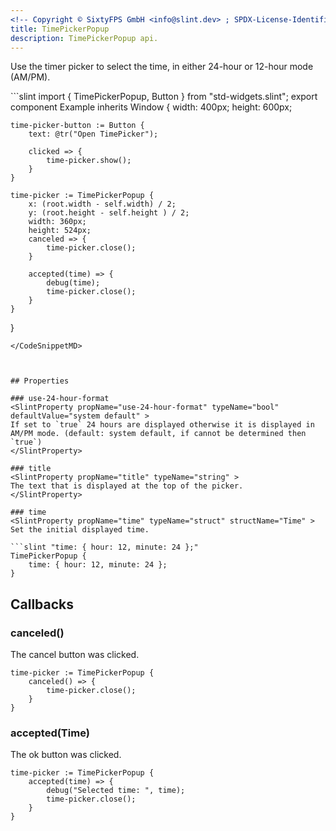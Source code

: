 ```yaml
---
<!-- Copyright © SixtyFPS GmbH <info@slint.dev> ; SPDX-License-Identifier: MIT -->
title: TimePickerPopup
description: TimePickerPopup api.
---
```



Use the timer picker to select the time, in either 24-hour or 12-hour mode (AM/PM). 

<CodeSnippetMD imagePath="/src/assets/generated/std-widgets-timepicker.png"  imageWidth="200" imageHeight="200"  imageAlt='std-widgets timepicker example'>
```slint
import { TimePickerPopup, Button } from "std-widgets.slint";
export component Example inherits Window {
    width: 400px;
    height: 600px;

    time-picker-button := Button {
        text: @tr("Open TimePicker");

        clicked => {
            time-picker.show();
        }
    }

    time-picker := TimePickerPopup {
        x: (root.width - self.width) / 2;
        y: (root.height - self.height ) / 2;
        width: 360px;
        height: 524px;
        canceled => {
            time-picker.close();
        }

        accepted(time) => {
            debug(time);
            time-picker.close();
        }
    }
}
```
</CodeSnippetMD>



## Properties

### use-24-hour-format
<SlintProperty propName="use-24-hour-format" typeName="bool" defaultValue="system default" >
If set to `true` 24 hours are displayed otherwise it is displayed in AM/PM mode. (default: system default, if cannot be determined then `true`) 
</SlintProperty>

### title
<SlintProperty propName="title" typeName="string" >
The text that is displayed at the top of the picker.
</SlintProperty>

### time
<SlintProperty propName="time" typeName="struct" structName="Time" >
Set the initial displayed time.

```slint "time: { hour: 12, minute: 24 };"
TimePickerPopup {
    time: { hour: 12, minute: 24 };
}
```
</SlintProperty>

## Callbacks

### canceled()
The cancel button was clicked.

```slint {2-4}
time-picker := TimePickerPopup {
    canceled() => {
        time-picker.close();
    }
}
```

### accepted(Time)
The ok button was clicked.

```slint {2-5}
time-picker := TimePickerPopup {
    accepted(time) => {
        debug("Selected time: ", time);
        time-picker.close();
    }
}
```
